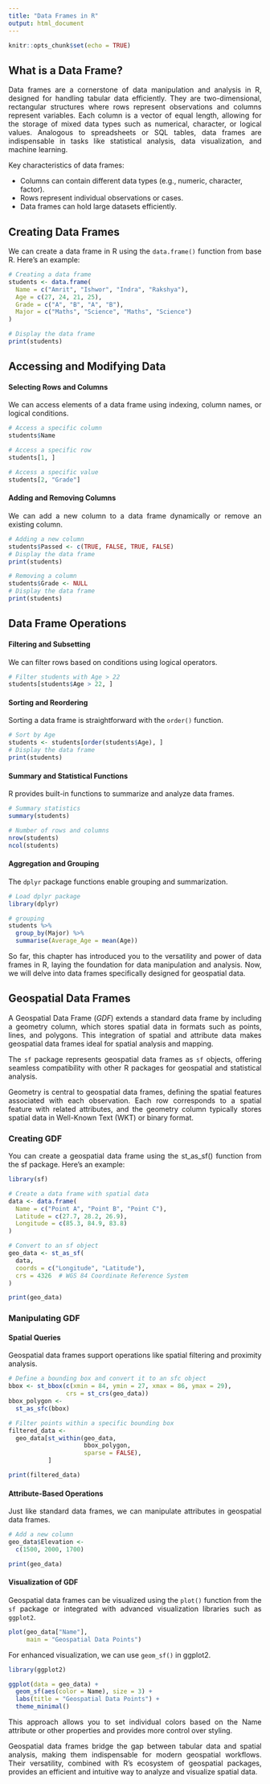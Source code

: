 ```yaml
---
title: "Data Frames in R"
output: html_document
---
```


```r
knitr::opts_chunk$set(echo = TRUE)
```

<style> p { text-align: justify; } </style>

## **What is a Data Frame?**

Data frames are a cornerstone of data manipulation and analysis in R, designed for handling tabular data efficiently. They are two-dimensional, rectangular structures where rows represent observations and columns represent variables. Each column is a vector of equal length, allowing for the storage of mixed data types such as numerical, character, or logical values. Analogous to spreadsheets or SQL tables, data frames are indispensable in tasks like statistical analysis, data visualization, and machine learning.

Key characteristics of data frames:

- Columns can contain different data types (e.g., numeric, character, factor).
- Rows represent individual observations or cases.
- Data frames can hold large datasets efficiently.

## **Creating Data Frames**

We can create a data frame in R using the `data.frame()` function from base R. Here's an example:

```r

# Creating a data frame
students <- data.frame(
  Name = c("Amrit", "Ishwor", "Indra", "Rakshya"),
  Age = c(27, 24, 21, 25),
  Grade = c("A", "B", "A", "B"),
  Major = c("Maths", "Science", "Maths", "Science")
)

# Display the data frame
print(students)

```

## **Accessing and Modifying Data**

#### **Selecting Rows and Columns**

We can access elements of a data frame using indexing, column names, or logical conditions.

```r

# Access a specific column
students$Name

# Access a specific row
students[1, ]

# Access a specific value
students[2, "Grade"]

```

#### **Adding and Removing Columns**

We can add a new column to a data frame dynamically or remove an existing column.

```r

# Adding a new column
students$Passed <- c(TRUE, FALSE, TRUE, FALSE)
# Display the data frame
print(students)

# Removing a column
students$Grade <- NULL
# Display the data frame
print(students)

```

## **Data Frame Operations**

#### **Filtering and Subsetting**

We can filter rows based on conditions using logical operators.

```r

# Filter students with Age > 22
students[students$Age > 22, ]
```

#### **Sorting and Reordering**

Sorting a data frame is straightforward with the `order()` function.

```r

# Sort by Age
students <- students[order(students$Age), ]
# Display the data frame
print(students)

```

#### **Summary and Statistical Functions**

R provides built-in functions to summarize and analyze data frames.

```r

# Summary statistics
summary(students)

# Number of rows and columns
nrow(students)
ncol(students)

```

#### **Aggregation and Grouping**

The `dplyr` package functions enable grouping and summarization.

```r

# Load dplyr package
library(dplyr)

# grouping
students %>%
  group_by(Major) %>%
  summarise(Average_Age = mean(Age))

```

So far, this chapter has introduced you to the versatility and power of data frames in R, laying the foundation for data manipulation and analysis. Now, we will delve into data frames specifically designed for geospatial data.

## **Geospatial Data Frames**

A Geospatial Data Frame (*GDF*) extends a standard data frame by including a geometry column, which stores spatial data in formats such as points, lines, and polygons. This integration of spatial and attribute data makes geospatial data frames ideal for spatial analysis and mapping.

The `sf` package represents geospatial data frames as `sf` objects, offering seamless compatibility with other R packages for geospatial and statistical analysis.

Geometry is central to geospatial data frames, defining the spatial features associated with each observation. Each row corresponds to a spatial feature with related attributes, and the geometry column typically stores spatial data in Well-Known Text (WKT) or binary format.

### **Creating GDF**

You can create a geospatial data frame using the st_as_sf() function from the sf package. Here's an example:

```r

library(sf)

# Create a data frame with spatial data
data <- data.frame(
  Name = c("Point A", "Point B", "Point C"),
  Latitude = c(27.7, 28.2, 26.9),
  Longitude = c(85.3, 84.9, 83.8)
)

# Convert to an sf object
geo_data <- st_as_sf(
  data,
  coords = c("Longitude", "Latitude"),
  crs = 4326  # WGS 84 Coordinate Reference System
)

print(geo_data)
```

### **Manipulating GDF**

#### **Spatial Queries**

Geospatial data frames support operations like spatial filtering and proximity analysis.

```r

# Define a bounding box and convert it to an sfc object
bbox <- st_bbox(c(xmin = 84, ymin = 27, xmax = 86, ymax = 29),
                crs = st_crs(geo_data))
bbox_polygon <- 
  st_as_sfc(bbox)

# Filter points within a specific bounding box
filtered_data <- 
  geo_data[st_within(geo_data,
                     bbox_polygon,
                     sparse = FALSE),
           ]

print(filtered_data)
```

#### **Attribute-Based Operations**

Just like standard data frames, we can manipulate attributes in geospatial data frames.

```r

# Add a new column
geo_data$Elevation <- 
  c(1500, 2000, 1700)

print(geo_data)
```

#### **Visualization of GDF**

Geospatial data frames can be visualized using the `plot()` function from the `sf` package or integrated with advanced visualization libraries such as `ggplot2`.

```r

plot(geo_data["Name"],
     main = "Geospatial Data Points")
```

For enhanced visualization, we can use `geom_sf()` in ggplot2.

```r

library(ggplot2)

ggplot(data = geo_data) +
  geom_sf(aes(color = Name), size = 3) +
  labs(title = "Geospatial Data Points") +
  theme_minimal()
```

This approach allows you to set individual colors based on the Name attribute or other properties and provides more control over styling.

Geospatial data frames bridge the gap between tabular data and spatial analysis, making them indispensable for modern geospatial workflows. Their versatility, combined with R’s ecosystem of geospatial packages, provides an efficient and intuitive way to analyze and visualize spatial data.
